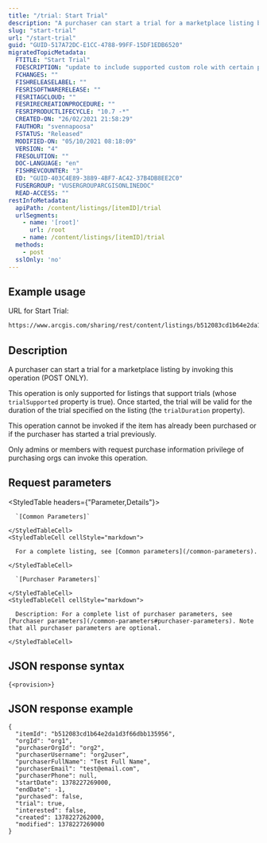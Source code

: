 ```yaml
---
title: "/trial: Start Trial"
description: "A purchaser can start a trial for a marketplace listing by invoking this operation (POST ONLY)."
slug: "start-trial"
url: "/start-trial"
guid: "GUID-517A72DC-E1CC-4788-99FF-15DF1EDB6520"
migratedTopicMetadata:
  FTITLE: "Start Trial"
  FDESCRIPTION: "update to include supported custom role with certain privilege"
  FCHANGES: ""
  FISHRELEASELABEL: ""
  FESRISOFTWARERELEASE: ""
  FESRITAGCLOUD: ""
  FESRIRECREATIONPROCEDURE: ""
  FESRIPRODUCTLIFECYCLE: "10.7 -*"
  CREATED-ON: "26/02/2021 21:58:29"
  FAUTHOR: "svennapoosa"
  FSTATUS: "Released"
  MODIFIED-ON: "05/10/2021 08:18:09"
  VERSION: "4"
  FRESOLUTION: ""
  DOC-LANGUAGE: "en"
  FISHREVCOUNTER: "3"
  ED: "GUID-403C4E89-3889-4BF7-AC42-37B4DB8EE2C0"
  FUSERGROUP: "VUSERGROUPARCGISONLINEDOC"
  READ-ACCESS: ""
restInfoMetadata:
  apiPath: /content/listings/[itemID]/trial
  urlSegments:
    - name: '[root]'
      url: /root
    - name: /content/listings/[itemID]/trial
  methods:
    - post
  sslOnly: 'no'
---
```


## Example usage

URL for Start Trial:

```markdown
https://www.arcgis.com/sharing/rest/content/listings/b512083cd1b64e2da1d3f66dbb135956/trial
```

## Description

A purchaser can start a trial for a marketplace listing by invoking this operation (POST ONLY). 

This operation is only supported for listings that support trials (whose `trialSupported` property is true). Once started, the trial will be valid for the duration of the trial specified on the listing (the `trialDuration` property). 

This operation cannot be invoked if the item has already been purchased or if the purchaser has started a trial previously. 

Only admins or members with request purchase information privilege of purchasing orgs can invoke this operation.

## Request parameters 

<StyledTable headers={"Parameter,Details"}>
  <StyledTableRow>
    <StyledTableCell cellStyle="markdown">

      `[Common Parameters]` 

    </StyledTableCell>
    <StyledTableCell cellStyle="markdown">

      For a complete listing, see [Common parameters](/common-parameters).

    </StyledTableCell>
  </StyledTableRow>
  <StyledTableRow>
    <StyledTableCell cellStyle="markdown">

      `[Purchaser Parameters]` 

    </StyledTableCell>
    <StyledTableCell cellStyle="markdown">

      Description: For a complete list of purchaser parameters, see [Purchaser parameters](/common-parameters#purchaser-parameters). Note that all purchaser parameters are optional. 

    </StyledTableCell>
  </StyledTableRow>
</StyledTable>

## JSON response syntax

```other
{<provision>}
```

## JSON response example

```other
{
  "itemId": "b512083cd1b64e2da1d3f66dbb135956",
  "orgId": "org1",
  "purchaserOrgId": "org2",
  "purchaserUsername": "org2user",
  "purchaserFullName": "Test Full Name",
  "purchaserEmail": "test@email.com",
  "purchaserPhone": null,
  "startDate": 1378227269000,
  "endDate": -1,
  "purchased": false,
  "trial": true,
  "interested": false,
  "created": 1378227262000,
  "modified": 1378227269000
}
```

 
